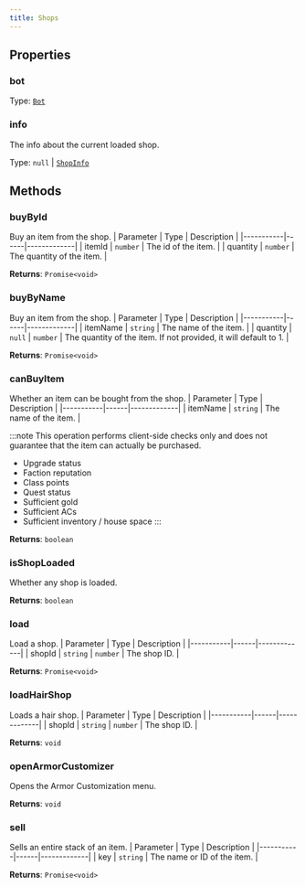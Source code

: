 ```yaml
---
title: Shops
---
```



## Properties
### bot

Type: [`Bot`](/api-legacy/bot)

### info <Badge text="Getter" size="small" />	
The info about the current loaded shop.

Type: `null` \| [`ShopInfo`](/api-legacy/typedefs/shopinfo)

## Methods

### buyById
Buy an item from the shop.
| Parameter | Type | Description |
|-----------|------|-------------|
| itemId | `number` | The id of the item. |
| quantity | `number` | The quantity of the item. |

**Returns**: `Promise<void>`

### buyByName
Buy an item from the shop.
| Parameter | Type | Description |
|-----------|------|-------------|
| itemName | `string` | The name of the item. |
| quantity | `null` \| `number` | The quantity of the item. If not provided, it will default to 1. |

**Returns**: `Promise<void>`

### canBuyItem
Whether an item can be bought from the shop.
| Parameter | Type | Description |
|-----------|------|-------------|
| itemName | `string` | The name of the item. |

:::note
This operation performs client-side checks only and does not guarantee that the item can actually be purchased.
- Upgrade status
- Faction reputation
- Class points
- Quest status
- Sufficient gold
- Sufficient ACs
- Sufficient inventory / house space
:::

**Returns**: `boolean`

### isShopLoaded
Whether any shop is loaded.

**Returns**: `boolean`

### load
Load a shop.
| Parameter | Type | Description |
|-----------|------|-------------|
| shopId | `string` \| `number` | The shop ID. |

**Returns**: `Promise<void>`

### loadHairShop
Loads a hair shop.
| Parameter | Type | Description |
|-----------|------|-------------|
| shopId | `string` \| `number` | The shop ID. |

**Returns**: `void`

### openArmorCustomizer
Opens the Armor Customization menu.

**Returns**: `void`

### sell
Sells an entire stack of an item.
| Parameter | Type | Description |
|-----------|------|-------------|
| key | `string` | The name or ID of the item. |

**Returns**: `Promise<void>`
